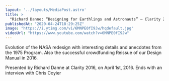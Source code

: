 ```yaml
---
layout: '../layouts/MediaPost.astro'
title: >
  "Richard Danne: “Designing for Earthlings and Astronauts” — Clarity 2016"
publishedAt: "2020-04-24T18:29:25Z"
image: "https://i.ytimg.com/vi/6MNPE0fI9Jw/hqdefault.jpg"
videoUrl: "https://www.youtube.com/watch?v=6MNPE0fI9Jw"
---
```

Evolution of the NASA redesign with interesting details and anecdotes from the 1975 Program. Also the successful crowdfunding Reissue of our Design Manual in 2016.

Presented by Richard Danne at Clarity 2016, on April 1st, 2016. Ends with an interview with Chris Coyier
